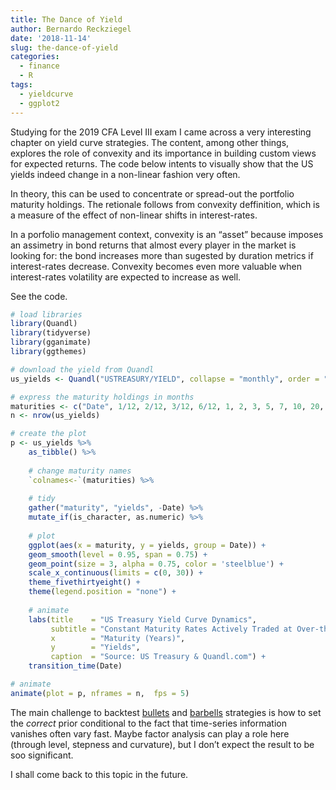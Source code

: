 ```yaml
---
title: The Dance of Yield
author: Bernardo Reckziegel
date: '2018-11-14'
slug: the-dance-of-yield
categories:
  - finance
  - R
tags:
  - yieldcurve
  - ggplot2
---
```


Studying for the 2019 CFA Level III exam I came across a very interesting chapter on yield curve strategies. The content, among other things, explores the role of convexity and its importance in building custom views for expected returns. The code below intents to visually show that the US yields indeed change in a non-linear fashion very often. 

In theory, this can be used to concentrate or spread-out the portfolio maturity holdings. The retionale follows from convexity deffinition, which is a measure of the effect of non-linear shifts in interest-rates. 

In a porfolio management context, convexity is an "asset" because imposes an assimetry in bond returns that almost every player in the market is looking for: the bond increases more than sugested by duration metrics if interest-rates decrease. Convexity becomes even more valuable when interest-rates volatility are expected to increase as well.  

See the code.

```r
# load libraries
library(Quandl)
library(tidyverse)
library(gganimate)
library(ggthemes)

# download the yield from Quandl
us_yields <- Quandl("USTREASURY/YIELD", collapse = "monthly", order = "asc")

# express the maturity holdings in months
maturities <- c("Date", 1/12, 2/12, 3/12, 6/12, 1, 2, 3, 5, 7, 10, 20, 30)
n <- nrow(us_yields)

# create the plot
p <- us_yields %>% 
    as_tibble() %>% 
    
    # change maturity names
    `colnames<-`(maturities) %>% 
    
    # tidy
    gather("maturity", "yields", -Date) %>%
    mutate_if(is_character, as.numeric) %>%
    
    # plot 
    ggplot(aes(x = maturity, y = yields, group = Date)) + 
    geom_smooth(level = 0.95, span = 0.75) +
    geom_point(size = 3, alpha = 0.75, color = 'steelblue') + 
    scale_x_continuous(limits = c(0, 30)) +  
    theme_fivethirtyeight() + 
    theme(legend.position = "none") +
    
    # animate
    labs(title    = "US Treasury Yield Curve Dynamics", 
         subtitle = "Constant Maturity Rates Actively Traded at Over-the-Counter: {frame_time}", 
         x        = "Maturity (Years)", 
         y        = "Yields", 
         caption  = "Source: US Treasury & Quandl.com") + 
    transition_time(Date) 

# animate
animate(plot = p, nframes = n,  fps = 5)

```


The main challenge to backtest [bullets](https://www.investopedia.com/terms/b/bulllet.asp) and [barbells](https://www.investopedia.com/terms/b/barbell.asp) strategies is how to set the *correct* prior conditional to the fact that time-series information vanishes often vary fast. Maybe factor analysis can play a role here (through level, stepness and curvature), but I don't expect the result to be soo significant. 

I shall come back to this topic in the future. 



